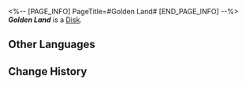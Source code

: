 <%-- [PAGE_INFO]
PageTitle=#Golden Land#
[END_PAGE_INFO] --%>
{{Item Infobox
|title       = ''Golden Land''
|id          = 210307
|image       = Item ''Golden Land''.png
|type        = Disk
|invCategory = Valuables
|rarity      = 3
|effect      = 
|description = A record that can be played on the Express' phonograph. It might be a chance acquisition or a gift from someone else. All sorts of memories surge up when the music plays &mdash; the smiles, encounters, touches, and the excitement of battle. Maybe that is why people still collect records even as society rapidly advances.<br />The current record contains the track "Golden Land."
}}
{{Description|''In the largest money sink in the cosmos, "Consumerism" is the number one religion.''}}
'''''Golden Land''''' is a [[Disk]].

==Other Languages==
{{Other Languages
|en   = ''Golden Land''
|zhs  = 《黄金之地》
|zht  = 《黃金之地》
|ja   = 『黄金の地』
|ko   = ≪황금의 땅≫
|es   = Tierra dorada
|fr   = ''Golden Land''
|ru   = Golden Land
|th   = "Golden Land"
|vi   = Vùng Đất Vàng
|de   = „Goldenes Land“
|id   = "Golden Land"
|pt   = "Golden Land"
}}

==Change History==
{{Change History|2.0}}